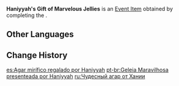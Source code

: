 {{Item Infobox
|id           = 120317
|image        = Item Gift.png
|type         = Event Items
|invCategory  = Quest Items
|description  = An exquisite gift offered by [[Haniyyah]]. It contains Marvelous Jellies much loved by the [[Fungi]], and the Jellies themselves come in many unique flavors that can be fed to the Fungi based on their individual preferences.<br>The Marvelous Jellies are a refined version of the Floral Jellies that preceded them and retain their crystalline translucence and springy texture, sans the dangerous ingredients, thus making them the ideal feed for Fungi. That said, one should probably take care that the children don't eat it by mistake when storing it at home...
|source1      = Complete ''[[Old Friends, New Game]]''
|event        = Fungus Mechanicus
}}
'''Haniyyah's Gift of Marvelous Jellies''' is an [[Event Item]] obtained by completing the {{Quest|Old Friends, New Game}}.
<!--
==Location==
<gallery>

</gallery>
-->
==Other Languages==
{{Other Languages
|en      = Haniyyah's Gift of Marvelous Jellies
|zhs     = 海妮耶的「妙妙琼脂」赠礼
|zhs_rm  = Hǎiníyé de "Miàomiào Qióngzhī" Zènglǐ
|zht     = 海妮耶的「妙妙瓊脂」贈禮
|zht_rm  = Hǎiníyé de "Miàomiào Qióngzhī" Zènglǐ
|ja      = ハニヤーの「マーベラスゼリー」贈り物
|ja_rm   = Haniyaa no "Maaberasu Zerii" Okurimono
|ko      = 하니야<->의 「냠냠 젤리」 선물 세트
|es      = Agar mirífico regalado por Haniyyah
|fr      = Gelées merveilleuses offertes par Haniyyah
|ru      = Чудесный агар от Хании
|th      = ของขวัญ "Marvelous Jelly" จาก Haniyyah
|th_rm   = Khong-khwan "Marvelous Jelly" Chak Haniyyah
|vi      = Quà "Rau Câu Kỳ Diệu" Của Haniyyah
|de      = Haniyyahs „Wundergelee“-Geschenk
|id      = Hadiah "Marvelous Jelly" dari Haniyyah
|pt      = Geleia Maravilhosa presenteada por Haniyyah
|tr      = Haniyyah'ın Muhteşem Jöle Hediyesi
|it      = Gelatine meravigliose da parte di Haniyyah
}}

==Change History==
{{Change History|3.5}}

[[es:Agar mirífico regalado por Haniyyah]]
[[pt-br:Geleia Maravilhosa presenteada por Haniyyah]]
[[ru:Чудесный агар от Хании]]